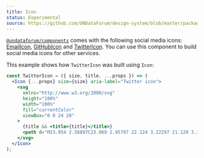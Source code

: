 ```yaml
---
title: Icon
status: Experimental
source: https://github.com/UNDataForum/design-system/blob/master/packages/components/src/icon.js
---
```


[`@undataforum/components`](/components) comes with the following social media
icons: [EmailIcon](/components/email-icon),
[GitHubIcon](/components/github-icon) and
[TwitterIcon](/components/twitter-icon). You can use this component to build
social media icons for other services.

This example shows how `TwitterIcon` was built using `Icon`:

```jsx
const TwitterIcon = ({ size, title, ...props }) => (
  <Icon {...props} size={size} aria-label="Twitter icon">
    <svg
      xmlns="http://www.w3.org/2000/svg"
      height="100%"
      width="100%"
      fill="currentColor"
      viewBox="0 0 24 20"
    >
      {title && <title>{title}</title>}
      <path d="M23.954 2.56897C23.069 2.95797 22.124 3.22297 21.129 3.34397C22.143 2.73297 22.923 1.76997 23.292 0.620972C22.341 1.17597 21.287 1.57997 20.165 1.80497C19.269 0.845972 17.992 0.245972 16.574 0.245972C13.857 0.245972 11.654 2.44897 11.654 5.16297C11.654 5.55297 11.699 5.92797 11.781 6.28697C7.691 6.09397 4.066 4.12997 1.64 1.16097C1.213 1.88297 0.974 2.72197 0.974 3.63597C0.974 5.34597 1.844 6.84897 3.162 7.73197C2.355 7.70597 1.596 7.48397 0.934 7.11597V7.17697C0.934 9.56197 2.627 11.551 4.88 12.004C4.467 12.115 4.031 12.175 3.584 12.175C3.27 12.175 2.969 12.145 2.668 12.089C3.299 14.042 5.113 15.466 7.272 15.506C5.592 16.825 3.463 17.611 1.17 17.611C0.78 17.611 0.391 17.588 0 17.544C2.189 18.938 4.768 19.753 7.557 19.753C16.611 19.753 21.556 12.257 21.556 5.76697C21.556 5.55797 21.556 5.34697 21.541 5.13697C22.502 4.44797 23.341 3.57697 24.001 2.58897L23.954 2.56897Z" />
    </svg>
  </Icon>
);
```
